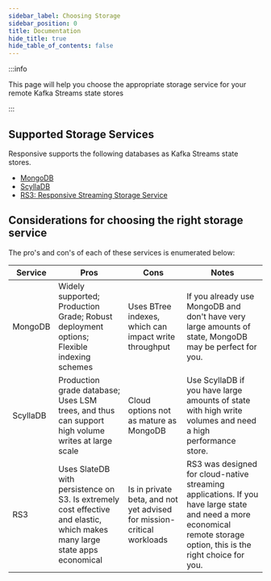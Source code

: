 ```yaml
---
sidebar_label: Choosing Storage
sidebar_position: 0
title: Documentation
hide_title: true
hide_table_of_contents: false
---
```


:::info

This page will help you choose the appropriate storage service for your remote Kafka Streams state stores

:::

## Supported Storage Services

Responsive supports the following databases as Kafka Streams state stores.

- [MongoDB](https://www.mongodb.com)
- [ScyllaDB](https://www.scylladb.com)
- [RS3: Responsive Streaming Storage Service](/storage/rs3/home)

## Considerations for choosing the right storage service

The pro's and con's of each of these services is enumerated below:

|Service|Pros|Cons|Notes|
|-------|---|----|------|
|MongoDB|Widely supported; Production Grade; Robust deployment options; Flexible indexing schemes |Uses BTree indexes, which can impact write throughput|If you already use MongoDB and don't have very large amounts of state, MongoDB may be perfect for you.|
|ScyllaDB|Production grade database; Uses LSM trees, and thus can support high volume writes at large scale | Cloud options not as mature as MongoDB | Use ScyllaDB if you have large amounts of state with high write volumes and need a high performance store. |
|RS3| Uses SlateDB with persistence on S3. Is extremely cost effective and elastic, which makes many large state apps economical|Is in private beta, and not yet advised for mission-critical workloads|RS3 was designed for cloud-native streaming applications. If you have large state and need a more economical remote storage option, this is the right choice for you.|
